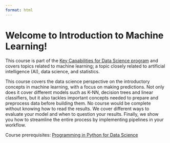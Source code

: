 ```yaml
---
format: html
---
```


# Welcome to Introduction to Machine Learning!

This course is part of the [Key Capabilities for Data Science program](https://extendedlearning.ubc.ca/programs/key-capabilities-data-science) and covers topics related to machine learning; a topic closely related to artificial intelligence (AI), data science, and statistics. 

This course covers the data science perspective on the introductory concepts in machine learning, with a focus on making predictions. Not only does it cover different models such as K-NN, decision trees and linear classifiers, but it also tackles important concepts needed to prepare and preprocess data before building them. No course would be complete without knowing how to read the results. We cover different ways to evaluate your model and when to question your results. Finally, we show you how to streamline the entire process by implementing pipelines in your workflow.

Course prerequisites: [Programming in Python for Data Science](https://prog-learn.mds.ubc.ca/)